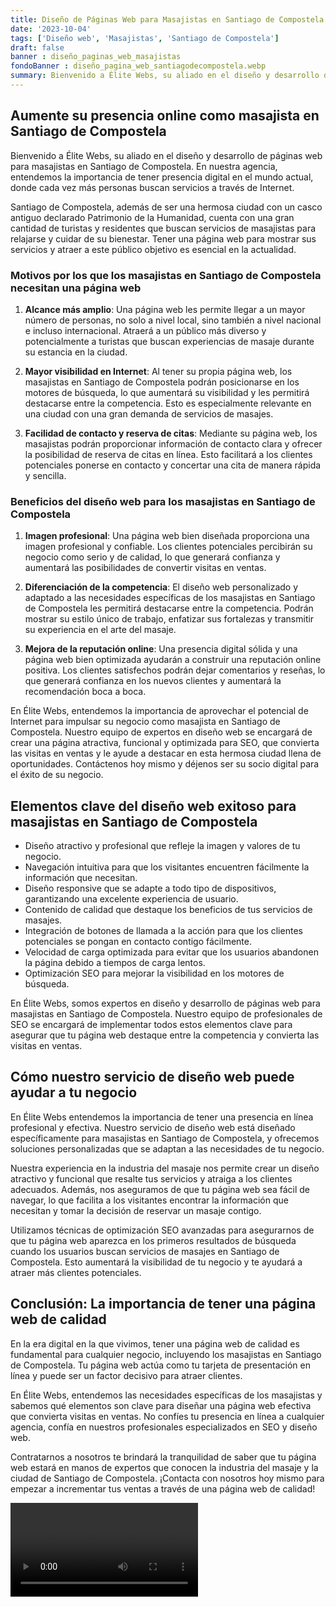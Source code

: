```yaml
---
title: Diseño de Páginas Web para Masajistas en Santiago de Compostela
date: '2023-10-04'
tags: ['Diseño web', 'Masajistas', 'Santiago de Compostela']
draft: false
banner : diseño_paginas_web_masajistas
fondoBanner : diseño_pagina_web_santiagodecompostela.webp
summary: Bienvenido a Élite Webs, su aliado en el diseño y desarrollo de páginas web para masajistas en Santiago de Compostela. En nuestra agencia, entendemos la importancia de tener presencia digital en el mundo actual, donde cada vez más personas buscan servicios a través de Internet.
---
```


## Aumente su presencia online como masajista en Santiago de Compostela

Bienvenido a Élite Webs, su aliado en el diseño y desarrollo de páginas web para masajistas en Santiago de Compostela. En nuestra agencia, entendemos la importancia de tener presencia digital en el mundo actual, donde cada vez más personas buscan servicios a través de Internet.

Santiago de Compostela, además de ser una hermosa ciudad con un casco antiguo declarado Patrimonio de la Humanidad, cuenta con una gran cantidad de turistas y residentes que buscan servicios de masajistas para relajarse y cuidar de su bienestar. Tener una página web para mostrar sus servicios y atraer a este público objetivo es esencial en la actualidad.

### Motivos por los que los masajistas en Santiago de Compostela necesitan una página web

1. **Alcance más amplio**: Una página web les permite llegar a un mayor número de personas, no solo a nivel local, sino también a nivel nacional e incluso internacional. Atraerá a un público más diverso y potencialmente a turistas que buscan experiencias de masaje durante su estancia en la ciudad.

2. **Mayor visibilidad en Internet**: Al tener su propia página web, los masajistas en Santiago de Compostela podrán posicionarse en los motores de búsqueda, lo que aumentará su visibilidad y les permitirá destacarse entre la competencia. Esto es especialmente relevante en una ciudad con una gran demanda de servicios de masajes.

3. **Facilidad de contacto y reserva de citas**: Mediante su página web, los masajistas podrán proporcionar información de contacto clara y ofrecer la posibilidad de reserva de citas en línea. Esto facilitará a los clientes potenciales ponerse en contacto y concertar una cita de manera rápida y sencilla.

### Beneficios del diseño web para los masajistas en Santiago de Compostela

1. **Imagen profesional**: Una página web bien diseñada proporciona una imagen profesional y confiable. Los clientes potenciales percibirán su negocio como serio y de calidad, lo que generará confianza y aumentará las posibilidades de convertir visitas en ventas.

2. **Diferenciación de la competencia**: El diseño web personalizado y adaptado a las necesidades específicas de los masajistas en Santiago de Compostela les permitirá destacarse entre la competencia. Podrán mostrar su estilo único de trabajo, enfatizar sus fortalezas y transmitir su experiencia en el arte del masaje.

3. **Mejora de la reputación online**: Una presencia digital sólida y una página web bien optimizada ayudarán a construir una reputación online positiva. Los clientes satisfechos podrán dejar comentarios y reseñas, lo que generará confianza en los nuevos clientes y aumentará la recomendación boca a boca.

En Élite Webs, entendemos la importancia de aprovechar el potencial de Internet para impulsar su negocio como masajista en Santiago de Compostela. Nuestro equipo de expertos en diseño web se encargará de crear una página atractiva, funcional y optimizada para SEO, que convierta las visitas en ventas y le ayude a destacar en esta hermosa ciudad llena de oportunidades. Contáctenos hoy mismo y déjenos ser su socio digital para el éxito de su negocio.

<GifSeo />

<Cta />

## Elementos clave del diseño web exitoso para masajistas en Santiago de Compostela

- Diseño atractivo y profesional que refleje la imagen y valores de tu negocio.
- Navegación intuitiva para que los visitantes encuentren fácilmente la información que necesitan.
- Diseño responsive que se adapte a todo tipo de dispositivos, garantizando una excelente experiencia de usuario.
- Contenido de calidad que destaque los beneficios de tus servicios de masajes.
- Integración de botones de llamada a la acción para que los clientes potenciales se pongan en contacto contigo fácilmente.
- Velocidad de carga optimizada para evitar que los usuarios abandonen la página debido a tiempos de carga lentos.
- Optimización SEO para mejorar la visibilidad en los motores de búsqueda.

En Élite Webs, somos expertos en diseño y desarrollo de páginas web para masajistas en Santiago de Compostela. Nuestro equipo de profesionales de SEO se encargará de implementar todos estos elementos clave para asegurar que tu página web destaque entre la competencia y convierta las visitas en ventas.

## Cómo nuestro servicio de diseño web puede ayudar a tu negocio

En Élite Webs entendemos la importancia de tener una presencia en línea profesional y efectiva. Nuestro servicio de diseño web está diseñado específicamente para masajistas en Santiago de Compostela, y ofrecemos soluciones personalizadas que se adaptan a las necesidades de tu negocio.

Nuestra experiencia en la industria del masaje nos permite crear un diseño atractivo y funcional que resalte tus servicios y atraiga a los clientes adecuados. Además, nos aseguramos de que tu página web sea fácil de navegar, lo que facilita a los visitantes encontrar la información que necesitan y tomar la decisión de reservar un masaje contigo.

Utilizamos técnicas de optimización SEO avanzadas para asegurarnos de que tu página web aparezca en los primeros resultados de búsqueda cuando los usuarios buscan servicios de masajes en Santiago de Compostela. Esto aumentará la visibilidad de tu negocio y te ayudará a atraer más clientes potenciales.

## Conclusión: La importancia de tener una página web de calidad

En la era digital en la que vivimos, tener una página web de calidad es fundamental para cualquier negocio, incluyendo los masajistas en Santiago de Compostela. Tu página web actúa como tu tarjeta de presentación en línea y puede ser un factor decisivo para atraer clientes.

En Élite Webs, entendemos las necesidades específicas de los masajistas y sabemos qué elementos son clave para diseñar una página web efectiva que convierta visitas en ventas. No confíes tu presencia en línea a cualquier agencia, confía en nuestros profesionales especializados en SEO y diseño web.

Contratarnos a nosotros te brindará la tranquilidad de saber que tu página web estará en manos de expertos que conocen la industria del masaje y la ciudad de Santiago de Compostela. ¡Contacta con nosotros hoy mismo para empezar a incrementar tus ventas a través de una página web de calidad!

<Video />

<CtaBot job='Masajistas' city='Santiago de Compostela'/>

<Gmaps query='Santiago de Compostela+españa+maps' />